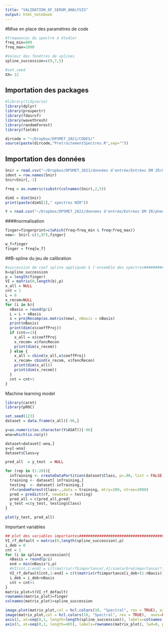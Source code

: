 ```yaml
---
title: "VALIDATION_OF_SERUM_ANALYSIS"
output: html_notebook
---
```


#Mise en place des paramètres de code
```r
#frequences du spectre à étudier
freq_min=800
freq_max=1800

#Valeur des fenêtres de splines
spline_succession=c(9,7,5)

#set.seed
XX= 12
```

## Importation des  packages
```r
#library(tidyverse)
library(dplyr)
library(prospectr)
library(fdasrvf)
library(wavethresh)
library(randomForest)
library(fields)

dircode = "~/Dropbox/DPSMET_2021/CODES/"
source(paste(dircode,"PretraitementSpectres.R",sep=""))
```

## Importation des données
```r
Snir = read.csv("~/Dropbox/DPSMET_2021/données d'entrée/Entrées DM IR/Cal_frotti_aligned.csv", header=TRUE, sep=",",row.names=2,dec=".")
ident = row.names(Snir)
Snir=Snir[,-1]

freq = as.numeric(substr(colnames(Snir),2,5))

dimS = dim(Snir)
print(paste(dimS[1]," spectres NIR"))

Y = read.csv("~/Dropbox/DPSMET_2021/données d'entrée/Entrées DM IR/phenotype_set1.csv",header=TRUE, sep=",",row.names=1,dec=".")
```
####normalisation
```r
finger=fingerprint=c(which(freq>freq_min & freq<freq_max))
new<- Snir[-c(3,97),finger]

w_f=finger
finger = freq[w_f]
```
##B-spline du jeu de calibration
```r
#succession de coef spline appliquée à l'ensemble des spectres##################
b=spline_succession
p = length(finger)
VI = matrix(0,length(b),p)
x_all = NULL
cnt = 1
L = 0
x_recom=NULL
for (i in b){
  nBasis = round(p/i)
  L = L + nBasis
  x = projRecomp(as.matrix(new), nBasis = nBasis)
  print(nBasis)
  print(dim(x$coeffProj))
  if (cnt==1){
    x_all = x$coeffProj
    x_recom= x$foncRecon
    print(dim(x_recom))
  } else {
    x_all = cbind(x_all,x$coeffProj)
    x_recom= cbind(x_recom, x$foncRecon)
    print(dim(x_all))
    print(dim(x_recom))
  }
  cnt = cnt+1
}
```
Machine learning model
```r
library(caret)
library(pROC)

set.seed(123)
dataset = data.frame(x_all)[-96,]

y=as.numeric(as.character(Y$ASAT))[-96]
wna=which(is.na(y))

dataset=dataset[-wna,]
y=y[-wna]
dataset$Class=y

pred_all  = y_test  = NULL

for (rep in (1:20)){
  inTraining <- createDataPartition(dataset$Class, p=.80, list = FALSE)
  training <- dataset[ inTraining,]
  testing  <- dataset[-inTraining,]
  rf=randomForest(Class~.,data = training, mtry=200, ntree=2000)
  pred = predict(rf, newdata = testing)
  pred_all = c(pred_all,pred)
  y_test =c(y_test, testing$Class)
}

plot(y_test, pred_all)
```
Important variables
```r
## plot des variables importantes################################################
VI_rf_default = matrix(0,length(spline_succession),p)
i_deb = 0
cnt = 1
for (i in spline_succession){
  nBasis = round(p/i)
  end = min(nBasis*i,p)
  #VI[cnt,1:end] = c(t(matrix(rf$importance[,4]/sum(arbre$importance)*100,nBasis,i)))[1:end]
  VI_rf_default[cnt,1:end] = c(t(matrix(rf$importance[i_deb+(1:nBasis)],nBasis,i)))[1:end]
  i_deb = i_deb+nBasis
  cnt = cnt+1
}
matrix_plot=t(VI_rf_default)
rownames(matrix_plot)=finger
colnames(matrix_plot)=spline_succession

image.plot(matrix_plot,col = hcl.colors(10, "Spectral", rev = TRUE), axes=F ,lab.breaks=NULL)
image(matrix_plot,col = hcl.colors(10, "Spectral", rev = TRUE),  axes=FALSE, add=TRUE)
axis(2, at=seq(0,1, length=length(spline_succession)), labels=colnames(matrix_plot), lwd=0, pos=0)
axis(3, at=seq(0,1, length=485), labels=rownames(matrix_plot), lwd=0, pos=-0.65)

```